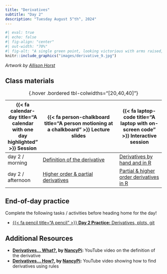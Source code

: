```yaml
---
title: "Derivatives"
subtitle: "Day 2"
description: "Tuesday August 5^th^, 2024"
---
```


```r
#| eval: true 
#| echo: false
#| fig-align: "center"
#| out-width: "70%" 
#| fig-alt: "A single green point, looking victorious with arms raised, which is now representing the yellow and blue points have converged (delta x is infinitely small). Text reads 'The expression for the instantaneous slope at any point on a function, aka the derivative, is found by (1) Finding an expression for the slope between two points on the function separated by delta x, and (2) evaluating that slope as the points get infinitely close together.'"
knitr::include_graphics("images/derivative_9.jpg")
```

:::{.gray-text .center-text}
*Artwork by [Allison Horst](https://allisonhorst.com/)*
:::

<!-- ## Pre-class prep -->

<!-- Install the following packages by running the following in your RStudio *Console*: -->

<!-- ```{r} -->
<!-- #| eval: false -->
<!-- #| echo: true -->
<!-- install.packages("ARTofR") # optional, but an awesome package for creating R script section headers -->
<!-- ``` -->

## Class materials

| {{< fa calendar-day title="A calendar with one day highlighted" >}} Session  | {{< fa person-chalkboard title="A person motioning at a chalkboard" >}} Lecture slides  |  {{< fa laptop-code title="A laptop with on-screen code" >}} Interactive session |
|-------------------|-----------------------------------------------------------------------------------------------------------------------------------------------------|----------------------------------------------------------------------------------|
| day 2 / morning   | [Definition of the derivative](slides/day2.1-slides.qmd){target="_blank"} | [Derivatives by hand and in R](interactive-sessions/interactive-session-2a.qmd) |
| day 2 / afternoon | [	Higher order & partial derivatives](slides/day2.2-slides.qmd){target="_blank"} | [Partial & higher order derivatives in R](interactive-sessions/interactive-session-2b.qmd) |
: {.hover .bordered tbl-colwidths="[20,40,40]"} 

## End-of-day practice

Complete the following tasks / activities before heading home for the day!

- [{{< fa pencil title="A pencil" >}} **Day 2 Practice:** Derivatives, plots, git](eod-practice/eod-day2.qmd)

## Additional Resources
- **[Derivatives... What?](https://www.youtube.com/watch?v=-ktrtzYVk_I), by [NancyPi](https://www.youtube.com/@NancyPi):** YouTube video on the definition of the derivative
- **[Derivatives... How?](https://www.youtube.com/watch?v=QqF3i1pnyzU&t=0s), by [NancyPi](https://www.youtube.com/@NancyPi):** YouTube video showing how to find derivatives using rules
